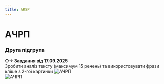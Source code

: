```yaml
---
title: ARSP
---
```


# АЧРП

### Друга підгрупа

**○-> Завдання від 17.09.2025** \
Зробити аналіз тексту (максимум 15 речень) та використовувати фрази кліше з 2-гої картинки
![АЧРП](/img/arsp2_1.jpg) \
![АЧРП](/img/arsp2_2.jpg)
